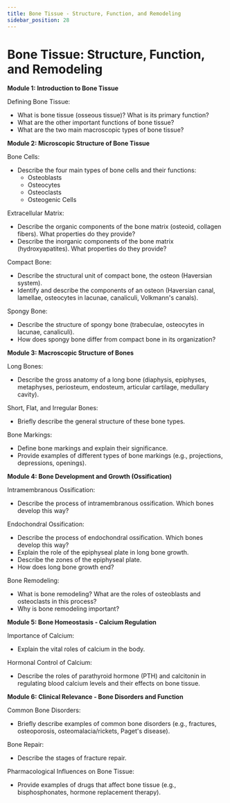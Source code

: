 ```yaml
---
title: Bone Tissue - Structure, Function, and Remodeling
sidebar_position: 28
---
```


# Bone Tissue: Structure, Function, and Remodeling

**Module 1: Introduction to Bone Tissue**

Defining Bone Tissue:
* What is bone tissue (osseous tissue)? What is its primary function?
* What are the other important functions of bone tissue?
* What are the two main macroscopic types of bone tissue?

**Module 2: Microscopic Structure of Bone Tissue**

Bone Cells:
* Describe the four main types of bone cells and their functions:
    * Osteoblasts
    * Osteocytes
    * Osteoclasts
    * Osteogenic Cells

Extracellular Matrix:
* Describe the organic components of the bone matrix (osteoid, collagen fibers). What properties do they provide?
* Describe the inorganic components of the bone matrix (hydroxyapatites). What properties do they provide?

Compact Bone:
* Describe the structural unit of compact bone, the osteon (Haversian system).
* Identify and describe the components of an osteon (Haversian canal, lamellae, osteocytes in lacunae, canaliculi, Volkmann's canals).

Spongy Bone:
* Describe the structure of spongy bone (trabeculae, osteocytes in lacunae, canaliculi).
* How does spongy bone differ from compact bone in its organization?

**Module 3: Macroscopic Structure of Bones**

Long Bones:
* Describe the gross anatomy of a long bone (diaphysis, epiphyses, metaphyses, periosteum, endosteum, articular cartilage, medullary cavity).

Short, Flat, and Irregular Bones:
* Briefly describe the general structure of these bone types.

Bone Markings:
* Define bone markings and explain their significance.
* Provide examples of different types of bone markings (e.g., projections, depressions, openings).

**Module 4: Bone Development and Growth (Ossification)**

Intramembranous Ossification:
* Describe the process of intramembranous ossification. Which bones develop this way?

Endochondral Ossification:
* Describe the process of endochondral ossification. Which bones develop this way?
* Explain the role of the epiphyseal plate in long bone growth.
* Describe the zones of the epiphyseal plate.
* How does long bone growth end?

Bone Remodeling:
* What is bone remodeling? What are the roles of osteoblasts and osteoclasts in this process?
* Why is bone remodeling important?

**Module 5: Bone Homeostasis - Calcium Regulation**

Importance of Calcium:
* Explain the vital roles of calcium in the body.

Hormonal Control of Calcium:
* Describe the roles of parathyroid hormone (PTH) and calcitonin in regulating blood calcium levels and their effects on bone tissue.

**Module 6: Clinical Relevance - Bone Disorders and Function**

Common Bone Disorders:
* Briefly describe examples of common bone disorders (e.g., fractures, osteoporosis, osteomalacia/rickets, Paget's disease).

Bone Repair:
* Describe the stages of fracture repair.

Pharmacological Influences on Bone Tissue:
* Provide examples of drugs that affect bone tissue (e.g., bisphosphonates, hormone replacement therapy).